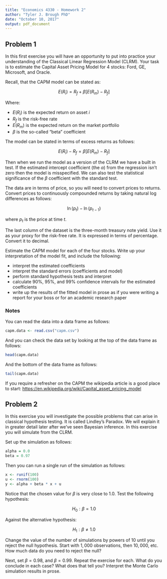 ```yaml
---
title: "Economics 4330 - Homework 2"
author: "Tyler J. Brough PhD"
date: "October 10, 2017"
output: pdf_document
---
```


## Problem 1

In this first exercise you will have an opportunity to put into practice your understanding of the Classical Linear Regression Model (CLRM). Your task is to estimate the Capital Asset Pricing Model for 4 stocks: Ford, GE, Microsoft, and Oracle.

Recall, that the CAPM model can be stated as:

$$
E(R_{i}) = R_{f} + \beta [E(R_{m}) - R_{f}]
$$

Where:

- $E(R_{i})$ is the expected return on asset $i$
- $R_{f}$ is the risk-free rate
- $E(R_{m})$ is the expected return on the market portfolio
- $\beta$ is the so-called "beta" coefficient

The model can be stated in terms of excess returns as follows:

$$
E(R_{i}) - R_{f}  =  \beta [E(R_{m}) - R_{f}]
$$

Then when we run the model as a version of the CLRM we have a built in test. If the estimated intercept coefficient (the $\alpha$) from the regression isn't zero then the model is misspecified. We can also test the statistical significance of the $\beta$ coefficient with the standard test. 

The data are in terms of price, so you will need to convert prices to returns. Convert prices to continuously compounded returns by taking natural log differences as follows:

$$
\ln{(p_{t})} - \ln{(p_{t-1})}
$$

where $p_{t}$ is the price at time $t$. 

The last column of the dataset is the three-month treasury note yield. Use it as your proxy for the risk-free rate. It is expressed in terms of percentage. Convert it to decimal. 

Estimate the CAPM model for each of the four stocks. Write up your interpretation of the model fit, and include the following:

- interpret the estimated coefficients
- interpret the standard errors (coefficients and model)
- perform standard hypothesis tests and interpret
- calculate 90%, 95%, and 99% confidence intervals for the estimated coefficients
- write up the results of the fitted model in prose as if you were writing a report for your boss or for an academic research paper


### Notes

You can read the data into a data frame as follows:

```R
capm.data <- read.csv("capm.csv")
```

And you can check the data set by looking at the top of the data frame as follows:

```r
head(capm.data)
```

And the bottom of the data frame as follows:

```r
tail(capm.data)
```

If you require a refresher on the CAPM the wikipedia article is a good place to start: <https://en.wikipedia.org/wiki/Capital_asset_pricing_model>


## Problem 2

In this exercise you will investigate the possible problems that can arise in classical hypothesis testing. It is called Lindley's Paradox. We will explain it in greater detail later after we've seen Bayesian inference. In this exercise you will simulate from the CLRM.

Set up the simulation as follows:

```r
alpha = 0.0
beta = 0.97
```

Then you can run a single run of the simulation as follows:

```r
x <- runif(100)
u <- rnorm(100)
y <- alpha + beta * x + u
```

Notice that the chosen value for $\beta$ is very close to $1.0$. Test the following hypothesis:

$$
H_{0}: \beta = 1.0
$$ 

Against the alternative hypothesis:

$$
H_{1}: \beta \ne 1.0
$$

Change the value of the number of simulations by powers of 10 until you reject the null hypothesis. Start with $1,000$ observations, then $10,000$, etc. How much data do you need to reject the null? 

Next, set $\beta = 0.98$, and $\beta = 0.99$. Repeat the exercise for each. What do you conclude in each case? What does that tell you? Interpret the Monte Carlo simulation results in prose. 









